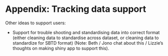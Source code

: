 # Appendix: Tracking data support

Other ideas to support users:

- Support for trouble shooting and standardising data into correct format (either cleaning data to standardise across dataset, or cleaning data to standardize for SBTD format) (Note: Beth / Jono chat about this / Lizzie's thoughts on making shiny app to support this).
